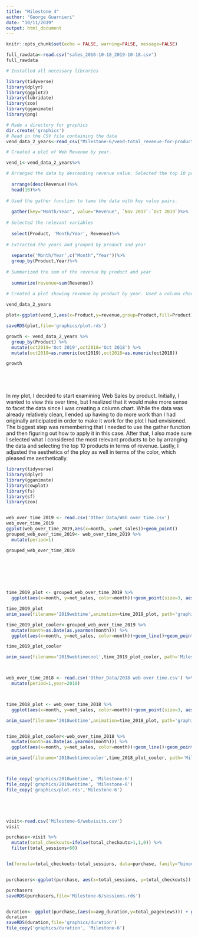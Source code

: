 ```yaml
---
title: "Milestone 4"
author: "George Guarnieri"
date: "10/11/2019"
output: html_document
---
```


```r
knitr::opts_chunk$set(echo = FALSE, warning=FALSE, message=FALSE)
```



```r
full_rawdata<-read.csv("sales_2016-10-18_2019-10-18.csv")
full_rawdata
```





```r

# Installed all necessary libraries

library(tidyverse)
library(dplyr)
library(ggplot2)
library(lubridate)
library(zoo)
library(gganimate)
library(png)

# Made a directory for graphics
dir.create('graphics')
# Read in the CSV file containing the data
vend_data_2_years<-read_csv("Milestone-6/vend-total_revenue-for-product-by-month (2).csv")

# Created a plot of Web Revenue by year.

vend_1<-vend_data_2_years%>%

# Arranged the data by descending revenue value. Selected the top 10 products in terms of Revenue. 
  
  arrange(desc(Revenue))%>%
  head(10)%>%
  
# Used the gather function to tame the data with key value pairs.
  
  gather(key="Month/Year", value="Revenue", `Nov 2017`:`Oct 2019`)%>%
  
# Selected the relevant variables
  
  select(Product, 'Month/Year', Revenue)%>%
  
# Extracted the years and grouped by product and year
  
  separate('Month/Year',c("Month","Year"))%>%
  group_by(Product,Year)%>%
  
# Summarized the sum of the revenue by product and year
  
  summarize(revenue=sum(Revenue))

# Created a plot showing revenue by product by year. Used a column chart and facet wrapped by year. Gave the chart a title, subtitle, and axis labels. Removed the tick labels from the x-axis since they were too crowded.
  
vend_data_2_years

plot<-ggplot(vend_1,aes(x=Product,y=revenue,group=Product,fill=Product))+geom_col()+facet_wrap(~Year)+labs(title="Web Revenue by Product 2017-2019",subtitle="Data Sourced From Vend",y="Revenue",x="Product")+theme(axis.text.x=element_blank(),axis.ticks.x=element_blank())

saveRDS(plot,file='graphics/plot.rds')

growth <- vend_data_2_years %>%
  group_by(Product) %>%
  mutate(oct2019='Oct 2019',oct2018='Oct 2018') %>%
  mutate(oct2019=as.numeric(oct2019),oct2018=as.numeric(oct2018)) 

growth


                                                                          



```

In my plot, I decided to start examining Web Sales by product. Initially, I wanted to view this over time, but I realized that it would make more sense to facet the data since I was creating a column chart. While the data was already relatively clean, I ended up having to do more work than I had originally anticipated in order to make it work for the plot I had envisioned. The biggest step was remembering that I needed to use the gather function and then figuring out how to apply it in this case. After that, I also made sure I selected what I considered the most relevant products to be by arranging the data and selecting the top 10 products in terms of revenue. Lastly, I adjusted the aesthetics of the ploy as well in terms of the color, which pleased me aesthetically. 


```r
library(tidyverse)
library(dplyr)
library(gganimate)
library(cowplot)
library(fs)
library(sf)
library(zoo)


web_over_time_2019 <- read.csv('Other_Data/Web over time.csv')
web_over_time_2019
ggplot(web_over_time_2019,aes(x=month, y=net_sales))+geom_point()
grouped_web_over_time_2019<- web_over_time_2019 %>%
  mutate(period=1)

grouped_web_over_time_2019
  
 





time_2019_plot <- grouped_web_over_time_2019 %>%
  ggplot(aes(x=month, y=net_sales, color=month))+geom_point(size=3, aes(group=period))+transition_states(month) +     labs(x="Month", y="Net Sales") + shadow_mark()

time_2019_plot
anim_save(filename='2019webtime',animation=time_2019_plot, path='graphics')

time_2019_plot_cooler<-grouped_web_over_time_2019 %>%
  mutate(month=as.Date(as.yearmon(month))) %>%
  ggplot(aes(x=month, y=net_sales, color=month))+geom_line()+geom_point(size=3, aes(group=period))+ coord_cartesian(clip = 'off') +transition_reveal(month) + labs(title='2019 Web Sales by Month',x="Month", y="Net Sales")

time_2019_plot_cooler

anim_save(filename='2019webtimecool',time_2019_plot_cooler, path='Milestone-6')



web_over_time_2018 <- read.csv('Other_Data/2018 web over time.csv') %>%
  mutate(period=1,year=2018)



time_2018_plot <- web_over_time_2018 %>%
  ggplot(aes(x=month, y=net_sales, color=month))+geom_point(size=3, aes(group=period))+transition_states(month) + labs(x="Month", y="Net Sales")+shadow_trail()

anim_save(filename='2018webtime',animation=time_2018_plot, path='graphics')


time_2018_plot_cooler<-web_over_time_2018 %>%
  mutate(month=as.Date(as.yearmon(month))) %>%
  ggplot(aes(x=month, y=net_sales, color=month))+geom_line()+geom_point(size=3, aes(group=period))+ coord_cartesian(clip = 'off') +transition_reveal(month) + labs(title='2018 Web Sales by Month',x="Month", y="Net Sales")

anim_save(filename='2018webtimecooler',time_2018_plot_cooler, path='Milestone-6')



file_copy('graphics/2018webtime', 'Milestone-6')
file_copy('graphics/2019webtime', 'Milestone-6')
file_copy('graphics/plot.rds','Milestone-6')






```

```r
visit<-read.csv('Milestone-6/webvisits.csv')
visit
```

```r
purchase<-visit %>%
  mutate(total_checkouts=ifelse(total_checkouts>1,1,0)) %>%
  filter(total_sessions<60)


lm(formula=total_checkouts~total_sessions, data=purchase, family="binomial")


purchasers<-ggplot(purchase, aes(x=total_sessions, y=total_checkouts)) + geom_jitter(height=.1) + geom_smooth() + labs(x='Total Sessions', y='Checked Out')

purchasers
saveRDS(purchasers,file='Milestone-6/sessions.rds')


duration<- ggplot(purchase,(aes(x=avg_duration,y=total_pageviews))) + geom_jitter() + labs(title='Page Duration vs. Total Pageviews', x='Duration', y='Pageviews')
duration
saveRDS(duration,file='graphics/duration')
file_copy('graphics/duration', 'Milestone-6')



```

